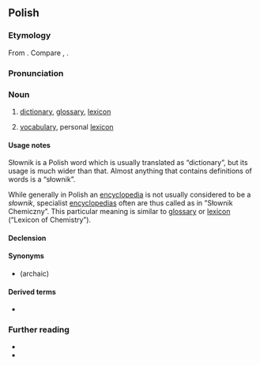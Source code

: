 ==Polish==
{{wp|lang=pl}}

===Etymology===
From {{affix|pl|słowo|-nik}}. Compare {{cog|cs|slovník}}, {{cog|sk|slovník}}.

===Pronunciation===
{{pl-p|a=pl-słownik.ogg}}

===Noun===
{{pl-noun|m-in|dim=słowniczek}}

# [[dictionary]], [[glossary]], [[lexicon]]
#: {{ux|pl|Przy użyciu '''słownika''' sprawdzam definicję słów, których nie znam.|I use the '''dictionary''' to look up definitions of words I don't know.}}
# [[vocabulary]], personal [[lexicon]]
#: {{syn|pl|słownictwo|[[zasób]] [[słowny]]}}

====Usage notes====
Słownik is a Polish word which is usually translated as “dictionary”, but its usage is much wider than that. Almost anything that contains definitions of words is a “słownik”.

While generally in Polish an [[encyclopedia]] is not usually considered to be a ''słownik'',
specialist [[encyclopedia]]s often are thus called as in ”Słownik Chemiczny”. This particular meaning is similar to [[glossary]] or [[lexicon]] (“Lexicon of Chemistry”).

====Declension====
{{pl-decl-noun
|słownik|słowniki
|słownika|słowników
|słownikowi|słownikom
|słownik|słowniki
|słownikiem|słownikami
|słowniku|słownikach
|słowniku|słowniki
}}

====Synonyms====
* {{l|pl|dykcjonarz}} (archaic)

====Derived terms====
* {{l|pl|słownikowy}}

===Further reading===
* {{R:pl:WSJP}}
* {{R:PWN}}

{{C|pl|Reference works}}